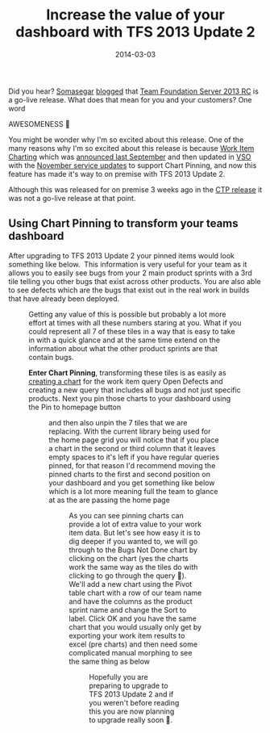﻿---
title: 'Increase the value of your dashboard with TFS 2013 Update 2'
date: 2014-03-03
tags: ['VSTS / TFS', 'Pinned Items', 'TFS', 'Work Item Charting', 'TFS 2013']
draft: false
summary: 'Did you hear? Somasegarblogged that Team Foundation Server 2013 RC is a go-live release. What does that mean for you and your customers? One word'
---


Did you hear? [Somasegar](http://blogs.msdn.com/b/somasegar/) [blogged](http://blogs.msdn.com/b/somasegar/archive/2014/02/25/visual-studio-2013-update-2-ctp2.aspx) that [Team Foundation Server 2013 RC](http://go.microsoft.com/fwlink/?LinkId=390521) is a go-live release. What does that mean for you and your customers? One word
 
AWESOMENESS 🙂
 
You might be wonder why I'm so excited about this release. One of the many reasons why I'm so excited about this release is because [Work Item Charting](http://channel9.msdn.com/Events/Visual-Studio/Launch-2013/AT107) which was [announced last September](http://blogs.msdn.com/b/bharry/archive/2013/09/09/team-foundation-service-update-sept-9.aspx) and then updated in [VSO](http://www.visualstudio.com/en-us/products/visual-studio-online-overview-vs.aspx) with the [November service updates](http://www.visualstudio.com/en-us/news/2013-nov-8-vso.aspx) to support Chart Pinning, and now this feature has made it's way to on premise with TFS 2013 Update 2. 
 
Although this was released for on premise 3 weeks ago in the [CTP release](http://blogs.msdn.com/b/bharry/archive/2014/02/05/vs-tfs-2013-2-update-2-ctp-released.aspx) it was not a go-live release at that point.
 
## Using Chart Pinning to transform your teams dashboard 
 
After upgrading to TFS 2013 Update 2 your pinned items would look something like below.  This information is very useful for your team as it allows you to easily see bugs from your 2 main product sprints with a 3rd tile telling you other bugs that exist across other products. You are also able to see defects which are the bugs that exist out in the real work in builds that have already been deployed. 
 
<Figure key="/images/d6575834332d41ba93068430d490363a.png" src="/images/d6575834332d41ba93068430d490363a.png" alt="TFS Dashboard with pinned work item queries" width="0" height="0" caption="TFS Dashboard showing pinned work item queries" />
 
Getting any value of this is possible but probably a lot more effort at times with all these numbers staring at you. What if you could represent all 7 of these tiles in a way that is easy to take in with a quick glance and at the same time extend on the information about what the other product sprints are that contain bugs.
 
**Enter Chart Pinning**, transforming these tiles is as easily as [creating a chart](http://channel9.msdn.com/Events/Visual-Studio/Launch-2013/AT107) for the work item query Open Defects and creating a new query that includes all bugs and not just specific products. Next you pin those charts to your dashboard using the Pin to homepage button
 
<Figure key="/images/fc7d57a89d794fadb1c41d67c0bf7b0b.png" src="/images/fc7d57a89d794fadb1c41d67c0bf7b0b.png" alt="Pin to homepage button for work item charts" width="0" height="0" caption="Pin to homepage button in TFS work item charting" />
 
and then also unpin the 7 tiles that we are replacing. With the current library being used for the home page grid you will notice that if you place a chart in the second or third column that it leaves empty spaces to it's left if you have regular queries pinned, for that reason I'd recommend moving the pinned charts to the first and second position on your dashboard and you get something like below which is a lot more meaning full the team to glance at as the are passing the home page
 
<Figure key="/images/4452e178ef7a47e9acb0f1164ec78ff6.png" src="/images/4452e178ef7a47e9acb0f1164ec78ff6.png" alt="TFS Dashboard with pinned charts" width="0" height="0" caption="TFS Dashboard with pinned work item charts for better visibility" />
 
As you can see pinning charts can provide a lot of extra value to your work item data. But let's see how easy it is to dig deeper if you wanted to, we will go through to the Bugs Not Done chart by clicking on the chart (yes the charts work the same way as the tiles do with clicking to go through the query 🙂). We'll add a new chart using the Pivot table chart with a row of our team name and have the columns as the product sprint name and change the Sort to label. Click OK and you have the same chart that you would usually only get by exporting your work item results to excel (pre charts) and then need some complicated manual morphing to see the same thing as below
 
<Figure key="/images/af7d0d3b07d24ef79708129e65ff9fec.png" src="/images/af7d0d3b07d24ef79708129e65ff9fec.png" alt="Pivot table chart for work items in TFS" width="0" height="0" caption="TFS work item pivot table chart showing bugs by team and sprint" />
 
Hopefully you are preparing to upgrade to TFS 2013 Update 2 and if you weren't before reading this you are now planning to upgrade really soon 🙂.

